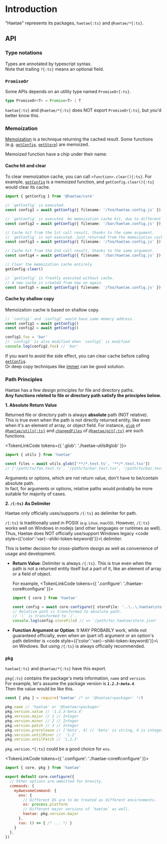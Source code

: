 

# Introduction

"Haetae" represents its packages, `haetae{:ts}` and `@haetae/*{:ts}`.

## API

### Type notations

Types are annotated by typescript syntax.<br/>
Note that trailing `?{:ts}` means an optional field.

### `PromiseOr`

Some APIs depends on an utility type named `PromiseOr{:ts}`.

```ts
type PromiseOr<T> = Promise<T> | T
```

`haetae{:ts}` and `@haetae/*{:ts}` does NOT export `PromiseOr{:ts}`, but you'd better know this.

### Memoization

[Memoization](https://en.wikipedia.org/wiki/Memoization) is a technique returning the cached result.
Some functions (e.g. [`getConfig`](./haetae-core#getconfig), [`getStore`](./haetae-core#getstore)) are memoized.

<Callout>
Memoized function have a chip under their name: <Memoized/>
</Callout>

#### Cache hit and clear

To clear memoization cache, you can call `<function>.clear(){:ts}`.
For example, [`getConfig`](#getconfig) is a memoized function, and `getConfig.clear(){:ts}` would clear its cache.

```ts
import { getConfig } from '@haetae/core'

// `getConfig` is executed.
const config1 = await getConfig({ filename: '/foo/haetae.config.js' })

// `getConfig` is executed. No memoization cache hit, due to different argument.
const config2 = await getConfig({ filename: '/bar/haetae.config.js' })

// Cache hit from the 1st call result, thanks to the same argument.
// `getConfig` is not executed. Just returned from the memoization cache.
const config3 = await getConfig({ filename: '/foo/haetae.config.js' })

// Cache hit from the 2nd call result, thanks to the same argument.
const config4 = await getConfig({ filename: '/bar/haetae.config.js' })

// Clear the memoization cache entirely
getConfig.clear()

// `getConfig` is freshly executed without cache.
// A new cache is created from now on again.
const config5 = await getConfig({ filename: '/foo/haetae.config.js' })
```

#### Cache by shallow copy

Memoization cache is based on shallow copy.

```ts
// `config1` and `config2` would have same memory address.
const config1 = await getConfig()
const config2 = await getConfig()

config1.foo = 'bar'
// `config2` is also modified when `config1` is modified
console.log(config2.foo) // 'bar'
```

If you want to avoid the side effect, you can clear cache before calling [`getConfig`](#getconfig).<br/>
Or deep copy techniques like [immer](https://github.com/immerjs/immer) can be good solution.

### Path Principles

Haetae has a few design principles for file and directory paths.<br/>
**Any functions releted to file or directory path satisfy the principles below.**

**1. Absolute Return Value**

Returned file or directory path is always **absolute** path (NOT relative).<br/>
This is true even when the path is not directly returned entity, like even when it's an element of array, or object field.
For instance, [`glob`](./haetae-utils#glob) of [`@haetae/utils{:ts}`](./haetae-utils) and [`changedFiles`](./haetae-git#changedfiles) of [`@haetae/git{:ts}`](./haetae-git)
are such functions.

<TokenLinkCode tokens={{ '.glob': './haetae-utils#glob' }}>
```ts
import { utils } from 'haetae'

const files = await utils.glob(['**/*.test.ts', '**/*.test.tsx'])
// ['/path/to/foo.test.ts', '/path/to/bar.test.tsx', '/path/to/baz.test.tsx']
```
</TokenLinkCode>

Arguments or options, which are not return value, don't have to be/contain absolute path.<br/>
In fact, for arguments or options, relative paths would probably be more suitable for majority of cases.

**2. `/{:ts}` As Delimiter**

Haetae only officially uses/supports `/{:ts}` as delimiter for path.

`/{:ts}` is traditionally used in POSIX <small>(e.g. Linux, macOS)</small>.
However, `/{:ts}` works well on Windows in nodejs (and other languages or runtimes as well).
Thus, Haetae does NOT officially use/support Windows legacy <code style={{'color':'var(--shiki-token-keyword)'}}>\\</code> delimiter.

This is better decision for cross-platform design as well as convenience of usage and development.

- **Return Value**: Delimiter is always `/{:ts}`.
This is true even when the path is not a returned entity itself but a part of it, like an element of array or a field of object.

    For example,
    <TokenLinkCode tokens={{ '.configure': './haetae-core#configure' }}>
    ```ts
    import { core } from 'haetae'

    const config = await core.configure({ storeFile: '..\..\.haetae\store.json', /* ... */ })
    // Relative path is transformed to absolute path.
    // `\` is transformed to `/`.
    console.log(config.storeFile) // => '/path/to/.haetae/store.json'
    ```
    </TokenLinkCode>

- **Function Argument or Option**: It MAY PROBABLY work, while not guaranteed officially, even when an (part of) argument or an option's path delimiter is <code style={{'color':'var(--shiki-token-keyword)'}}>\\</code> on Windows.
But using `/{:ts}` is always officially recommended.

### `pkg`

`haetae{:ts}` and `@haetae/*{:ts}` have this export.

`pkg{:ts}` contains the package's meta information, `name` and `version`.<br/>
For example, let's assume the package version is ***`1.2.3-beta.4`***.<br/>
Then the value would be like this.

```ts
const { pkg } = require('haetae' /* or '@haetae/<package>' */)

pkg.name // 'haetae' or '@haetae/<package>'
pkg.version.value // '1.2.3-beta.4'
pkg.version.major // 1 // Integer
pkg.version.minor // 2 // Integer
pkg.version.patch // 3 // Integer
pkg.version.prerelease // ['beta', 4] // 'beta' is string, 4 is integer
pkg.version.untilMinor //  '1.2'
pkg.version.untilPatch // '1.2.3'
```

`pkg.version.*{:ts}` could be a good choice for `env`.

<TokenLinkCode tokens={{ '.configure': './haetae-core#configure' }}>
```js filename="haetae.config.js"
import { core, pkg } from 'haetae'

export default core.configure({
  // Other options are ommitted for brevity.
  commands: {
    myAwesomeCommand: {
      env: {
        // Different OS are to be treated as different environments.
        os: process.platform
        // Different major versions of `haetae` as well.
        haetae: pkg.version.major
      },
      run: () => { /* ... */ }
    }
  },
})
```
</TokenLinkCode>
